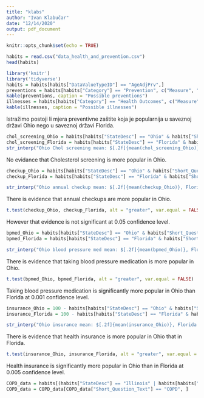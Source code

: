 ```yaml
---
title: "klabs"
author: "Ivan Klabučar"
date: "12/14/2020"
output: pdf_document
---
```


```r
knitr::opts_chunk$set(echo = TRUE)
```

```r
habits = read.csv("data_health_and_prevention.csv")
head(habits)
```

```r
library('knitr')
library('tidyverse')
habits = habits[habits["DataValueTypeID"] == "AgeAdjPrv",]
preventions = habits[habits["Category"] == "Prevention", c("Measure", "Short_Question_Text")] %>% distinct()
kable(preventions, caption = "Possible preventions")
illnesses = habits[habits["Category"] == "Health Outcomes", c("Measure", "Short_Question_Text")] %>% distinct()
kable(illnesses, caption = "Possible illnesses")
```

Istražimo postoji li mjera preventivne zaštite koja je popularnija u saveznoj državi Ohio nego u saveznoj državi Florida.

```r
chol_screening_Ohio = habits[habits["StateDesc"] == "Ohio" & habits["Short_Question_Text"] == "Cholesterol Screening","Data_Value"]
chol_screening_Florida = habits[habits["StateDesc"] == "Florida" & habits["Short_Question_Text"] == "Cholesterol Screening","Data_Value"]
str_interp("Ohio Chol screening mean: $[.2f]{mean(chol_screening_Ohio)}, Florida chol screening mean: $[.2f]{mean(chol_screening_Florida)}")
```
No evidance that Cholesterol screening is more popular in Ohio.




```r
checkup_Ohio = habits[habits["StateDesc"] == "Ohio" & habits["Short_Question_Text"] == "Annual Checkup","Data_Value"]
checkup_Florida = habits[habits["StateDesc"] == "Florida" & habits["Short_Question_Text"] == "Annual Checkup","Data_Value"]

str_interp("Ohio annual checkup mean: $[.2f]{mean(checkup_Ohio)}, Florida annual checkup mean: $[.2f]{mean(checkup_Florida)}")
```
There is evidence that annual checkups are more popular in Ohio.
```r
t.test(checkup_Ohio, checkup_Florida, alt = "greater", var.equal = FALSE)
```
However that evidence is not significant at 0.05 confidence level.




```r
bpmed_Ohio = habits[habits["StateDesc"] == "Ohio" & habits["Short_Question_Text"] == "Taking BP Medication","Data_Value"]
bpmed_Florida = habits[habits["StateDesc"] == "Florida" & habits["Short_Question_Text"] == "Taking BP Medication","Data_Value"]

str_interp("Ohio blood pressure med mean: $[.2f]{mean(bpmed_Ohio)}, Florida blood pressure med mean: $[.2f]{mean(bpmed_Florida)}")
```
There is evidence that taking blood pressure medication is more popular in Ohio.
```r
t.test(bpmed_Ohio, bpmed_Florida, alt = "greater", var.equal = FALSE)
```
Taking blood pressure medication is significantly more popular in Ohio than Florida at 0.001 confidence level.



```r
insurance_Ohio = 100 - habits[habits["StateDesc"] == "Ohio" & habits["Short_Question_Text"] == "Health Insurance","Data_Value"]
insurance_Florida = 100 - habits[habits["StateDesc"] == "Florida" & habits["Short_Question_Text"] == "Health Insurance","Data_Value"]

str_interp("Ohio insurance mean: $[.2f]{mean(insurance_Ohio)}, Florida insurance mean: $[.2f]{mean(insurance_Florida)}")
```
There is evidence that health insurance is more popular in Ohio that in Florida.
```r
t.test(insurance_Ohio, insurance_Florida, alt = "greater", var.equal = FALSE)
```
Health insurance is significantly more popular in Ohio than in Florida at 0.005 confidence level. 


```r
COPD_data = habits[(habits["StateDesc"] == "Illinois" | habits[habits["StateDesc"] == "Iowa" | habits[habits["StateDesc"] == "South Dakota"),c("Data_Value", "PopulationCount", "Short_Question_Text")]
COPD_data = COPD_data[COPD_data["Short_Question_Text"] == "COPD", ]
```

